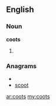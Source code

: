 ==English==

===Noun===
'''coots'''

# {{plural of|[[coot]]}}

===Anagrams===
* {{alphagram|coost}}
* [[scoot#English|scoot]]

[[ar:coots]]
[[my:coots]]